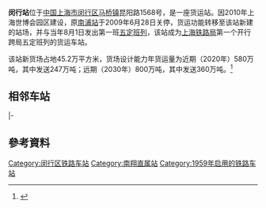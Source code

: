 {{About|位于上海市的铁路车站|原称“闵行站”的[[上海轨道交通5号线|上海轨道交通5号线]]车站|江川路站}}
{{Infobox China railway station
|车站名称 = 闵行站
|图片 = 
|图片介绍 = 
|车站拼音 = Minhang
|英文名称 = Minhang Railway Station
|车站代码 = 32303<ref>{{cite book|title=中华人民共和国铁路车站代码（GB/T 10302-2010）|publisher=中国标准出版社|year=2010|isbn=155066140495|ignore-isbn-error=true|pages=25}}</ref>
|电报码 = MHH<ref>{{cite book|author=铁道部电子计算技术中心, 铁道部运输局|title=铁路车站站名代码表：TMIS使用|publisher=中国铁道出版社|location=北京|year=1998|isbn=9787113030995|pages=65}}</ref>
|拼音码 = MHA
|车站位置 = [[上海市|上海市]][[闵行区|闵行区]][[马桥镇_(上海市)|马桥镇]]昆阳路1568号
|坐标 = {{coord|31.011776|121.346086|display=inline,title}}
|归属 = [[上海铁路局|上海铁路局]][[南翔直属站|南翔直属站]]
|线路 = [[沪昆铁路|沪昆铁路]][[新闵支线|新闵支线]]
|former= 马桥站
}}
'''闵行站'''位于[[中国|中国]][[上海市|上海市]][[闵行区|闵行区]][[马桥镇_(上海市)|马桥镇]]昆阳路1568号，是一座货运站。因2010年上海世博会园区建设，原[[南浦站_(上海市)|南浦站]]于2009年6月28日关停，货运功能转移至该站新建的站场，并与当年8月1日发出第一班[[五定班列|五定班列]]，该站成为[[上海铁路局|上海铁路局]]第一个开行跨局五定班列的货运车站。

该站新货场占地45.2万平方米，货场设计能力年货运量为近期（2020年）580万吨，其中发送247万吨；远期（2030年）800万吨，其中发送360万吨。<ref>{{Cite web |url=http://news.sohu.com/20090801/n265643355.shtml |title=百年铁路南浦站迁址闵行新开站 |access-date=2012-05-04 |archive-date=2016-03-04 |archive-url=https://web.archive.org/web/20160304195310/http://news.sohu.com/20090801/n265643355.shtml |dead-url=no }}</ref>

==相邻车站==
{{start rail box|[[中国铁路|中国铁路]]}}
{{s-inop|[[新桥站_(上海市)|新桥站]]|[[上海站|上海站]]、[[南翔站_(京沪铁路)|南翔站]]方向}}
{{s-line|[[新闵线|新闵线]]/[[吴泾线|吴泾线]]<br />← 9km 闵行站 9km →}}
{{s-inop|[[淡水桥线路所|淡水桥所]]|[[吴泾线路所|吴泾所]]方向}}
|-
{{Terminus}}
{{s-line|[[新闵线|新闵线]]<br />{{0}} {{0}} {{0}} {{0}} {{0}}车墩站 3km →}}
{{s-inop|[[车墩站|车墩站]]|{{站|金卫西}}方向}}
{{end box}}

==參考資料==
{{reflist}}

{{上海车站列表}}

{{China-rail-stub}}
{{Railwaystation-stub}}
[[Category:闵行区铁路车站|Category:闵行区铁路车站]]
[[Category:南翔直属站|Category:南翔直属站]]
[[Category:1959年启用的铁路车站|Category:1959年启用的铁路车站]]